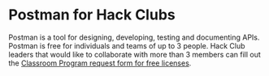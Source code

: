 # Postman for Hack Clubs

Postman is a tool for designing, developing, testing and documenting APIs. Postman is free for individuals and teams of up to 3 people. Hack Club leaders that would like to collaborate with more than 3 members can fill out the [Classroom Program request form for free licenses](https://www.postman.com/company/student-program/#postman-classroom-program).
